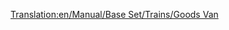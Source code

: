 [[Translation:en/Manual/Base Set/Trains/Goods Van]]
{{hu/Navbox Vagonok}}
{{hu/Vagonok|Name=Áruszállító vagon
|NormalCost=£1,484 ($2,968)
|NormalWeight=21 / 33 t
|Picture=[[File:en/Goodsvan.png]]
|NormalCapacity=25 láda áru
|MonoCost=£1,484 ($2,968)
|MonoWeight=21 / 36 t
|MonoCapacity=30 láda áru
|MagCost=£1,484 ($2,968)
|MagWeight=21 / 37 t
|MagCapacity=32 láda áru
|Description=Rakománya az [[hu/Manual/Base Set/Cargos/Áru|áru]]. Mindhárom valós ([[hu/Manual/Éghajlatok#Mérsékelt|mérsékelt]], [[hu/Manual/Éghajlatok#SzubarktikusSzubarktikus|szubarktikus]] és [[hu/Manual/Éghajlatok#Szubtrópusi|szubtrópusi]]) éghajlaton elérhető.
}}
